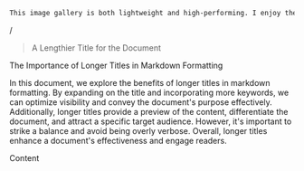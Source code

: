 
```markdown
This image gallery is both lightweight and high-performing. I enjoy the challenge of discovering innovative ways to achieve tasks using pure CSS. This approach not only boosts performance but also enriches the user experience as a whole.
```

/

> A Lengthier Title for the Document

The Importance of Longer Titles in Markdown Formatting

In this document, we explore the benefits of longer titles in markdown formatting. By expanding on the title and incorporating more keywords, we can optimize visibility and convey the document's purpose effectively. Additionally, longer titles provide a preview of the content, differentiate the document, and attract a specific target audience. However, it's important to strike a balance and avoid being overly verbose. Overall, longer titles enhance a document's effectiveness and engage readers.

Content